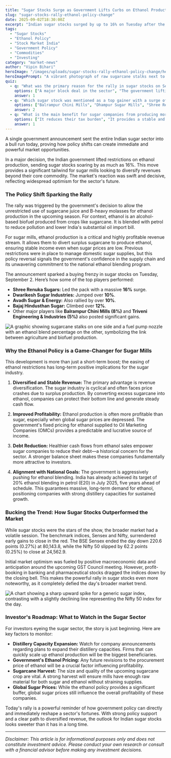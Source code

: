 ```yaml
---
title: "Sugar Stocks Surge as Government Lifts Curbs on Ethanol Production"
slug: "sugar-stocks-rally-ethanol-policy-change"
date: 2025-09-02T18:30:00Z
excerpt: "Indian sugar stocks surged by up to 16% on Tuesday after the government lifted restrictions on ethanol production from sugarcane. This major policy shift is set to significantly boost revenues for sugar mills, igniting a strong wave of investor interest."
tags:
  - "Sugar Stocks"
  - "Ethanol Policy"
  - "Stock Market India"
  - "Government Policy"
  - "Commodities"
  - "Investing"
category: "market-news"
author: "Vipin Bihari"
heroImage: "/images/uploads/sugar-stocks-rally-ethanol-policy-change/hero-image.jpg"
heroImagePrompt: "A vibrant photograph of raw sugarcane stalks next to a modern ethanol distillery, symbolizing the transformation of agriculture into biofuel and the growth of sugar stocks."
quiz:
  - q: "What was the primary reason for the rally in sugar stocks on September 2, 2025?"
    options: ["A major block deal in the sector", "The government lifting restrictions on ethanol production", "A sudden rise in global sugar prices"]
    answer: 1
  - q: "Which sugar stock was mentioned as a top gainer with a surge of over 16%?"
    options: ["Balrampur Chini Mills", "Dhampur Sugar Mills", "Shree Renuka Sugars"]
    answer: 2
  - q: "What is the main benefit for sugar companies from producing more ethanol?"
    options: ["It reduces their tax burden", "It provides a stable and alternative revenue stream", "It is a government mandate with no financial benefit"]
    answer: 1
---
```


A single government announcement sent the entire Indian sugar sector into a bull run today, proving how policy shifts can create immediate and powerful market opportunities.

In a major decision, the Indian government lifted restrictions on ethanol production, sending sugar stocks soaring by as much as 16%. This move provides a significant tailwind for sugar mills looking to diversify revenues beyond their core commodity. The market's reaction was swift and decisive, reflecting widespread optimism for the sector's future.

### The Policy Shift Sparking the Rally

The rally was triggered by the government's decision to allow the unrestricted use of sugarcane juice and B-heavy molasses for ethanol production in the upcoming season. For context, ethanol is an alcohol-based biofuel produced from crops like sugarcane. It is blended with petrol to reduce pollution and lower India's substantial oil import bill.

For sugar mills, ethanol production is a critical and highly profitable revenue stream. It allows them to divert surplus sugarcane to produce ethanol, ensuring stable income even when sugar prices are low. Previous restrictions were in place to manage domestic sugar supplies, but this policy reversal signals the government's confidence in the supply chain and its unwavering commitment to the national ethanol blending program.

The announcement sparked a buying frenzy in sugar stocks on Tuesday, September 2. Here’s how some of the top players performed:

*   **Shree Renuka Sugars:** Led the pack with a massive **16%** surge.
*   **Dwarikesh Sugar Industries:** Jumped over **10%**.
*   **Avadh Sugar & Energy:** Also rallied by over **10%**.
*   **Bajaj Hindusthan Sugar:** Climbed over **12%**.
*   Other major players like **Balrampur Chini Mills (8%)** and **Triveni Engineering & Industries (5%)** also posted significant gains.

![A graphic showing sugarcane stalks on one side and a fuel pump nozzle with an ethanol blend percentage on the other, symbolizing the link between agriculture and biofuel production.](/images/uploads/sugar-stocks-rally-ethanol-policy-change/sugarcane-to-ethanol.png)

### Why the Ethanol Policy is a Game-Changer for Sugar Mills

This development is more than just a short-term boost; the easing of ethanol restrictions has long-term positive implications for the sugar industry.

1.  **Diversified and Stable Revenue:** The primary advantage is revenue diversification. The sugar industry is cyclical and often faces price crashes due to surplus production. By converting excess sugarcane into ethanol, companies can protect their bottom line and generate steady cash flow.

2.  **Improved Profitability:** Ethanol production is often more profitable than sugar, especially when global sugar prices are depressed. The government's fixed pricing for ethanol supplied to Oil Marketing Companies (OMCs) provides a predictable and lucrative source of income.

3.  **Debt Reduction:** Healthier cash flows from ethanol sales empower sugar companies to reduce their debt—a historical concern for the sector. A stronger balance sheet makes these companies fundamentally more attractive to investors.

4.  **Alignment with National Goals:** The government is aggressively pushing for ethanol blending. India has already achieved its target of 20% ethanol blending in petrol (E20) in July 2025, five years ahead of schedule. This guarantees massive, long-term demand for ethanol, positioning companies with strong distillery capacities for sustained growth.

### Bucking the Trend: How Sugar Stocks Outperformed the Market

While sugar stocks were the stars of the show, the broader market had a volatile session. The benchmark indices, Sensex and Nifty, surrendered early gains to close in the red. The BSE Sensex ended the day down 220.6 points (0.27%) at 80,143.8, while the Nifty 50 slipped by 62.2 points (0.25%) to close at 24,562.9.

Initial market optimism was fueled by positive macroeconomic data and anticipation around the upcoming GST Council meeting. However, profit-booking in banking and pharmaceutical stocks dragged the indices down by the closing bell. This makes the powerful rally in sugar stocks even more noteworthy, as it completely defied the day's broader market trend.

![A chart showing a sharp upward spike for a generic sugar index, contrasting with a slightly declining line representing the Nifty 50 index for the day.](/images/uploads/sugar-stocks-rally-ethanol-policy-change/sugar-vs-nifty.png)

### Investor's Roadmap: What to Watch in the Sugar Sector

For investors eyeing the sugar sector, the story is just beginning. Here are key factors to monitor:

*   **Distillery Capacity Expansion:** Watch for company announcements regarding plans to expand their distillery capacities. Firms that can quickly scale up ethanol production will be the biggest beneficiaries.
*   **Government's Ethanol Pricing:** Any future revisions to the procurement price of ethanol will be a crucial factor influencing profitability.
*   **Sugarcane Harvest:** The size and quality of the upcoming sugarcane crop are vital. A strong harvest will ensure mills have enough raw material for both sugar and ethanol without straining supplies.
*   **Global Sugar Prices:** While the ethanol policy provides a significant buffer, global sugar prices still influence the overall profitability of these companies.

Today's rally is a powerful reminder of how government policy can directly and immediately reshape a sector's fortunes. With strong policy support and a clear path to diversified revenue, the outlook for Indian sugar stocks looks sweeter than it has in a long time.

***

*Disclaimer: This article is for informational purposes only and does not constitute investment advice. Please conduct your own research or consult with a financial advisor before making any investment decisions.*